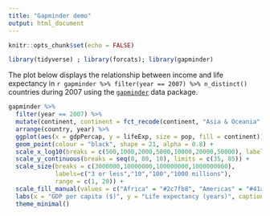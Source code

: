 ---
title: "Gapminder demo"
output: html_document
---

```{r, include = FALSE}
knitr::opts_chunk$set(echo = FALSE)
```


```{r, message = FALSE, warning = FALSE}
library(tidyverse) ; library(forcats); library(gapminder)
```

The plot below displays the relationship between income and life expectancy in `r gapminder %>% filter(year == 2007) %>% n_distinct()` countries during 2007 using the [`gapminder`](https://cran.r-project.org/web/packages/gapminder/) data package.

```{r}
gapminder %>% 
  filter(year == 2007) %>%
  mutate(continent, continent = fct_recode(continent, "Asia & Oceania" = "Asia", "Asia & Oceania" = "Oceania")) %>% 
  arrange(country, year) %>% 
  ggplot(aes(x = gdpPercap, y = lifeExp, size = pop, fill = continent)) +
  geom_point(colour = "black", shape = 21, alpha = 0.8) +
  scale_x_log10(breaks = c(500,1000,2000,5000,10000,20000,50000), labels = scales::comma)  +
  scale_y_continuous(breaks = seq(0, 80, 10), limits = c(35, 85)) +
  scale_size(breaks = c(3000000,10000000,100000000,1000000000),
             labels=c("3 or less","10","100","1000 millions"),
             range = c(1, 20)) +
  scale_fill_manual(values = c("Africa" = "#2c7fb8", "Americas" = "#41ab5d", "Asia & Oceania" = "#ef3b2c", "Europe" = "#fdb462")) +
  labs(x = "GDP per capita ($)", y = "Life expectancy (years)", caption = "Source: gapminder.org", size = "Population", fill = "Continent") +
  theme_minimal()
```
